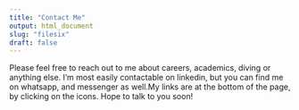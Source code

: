 ```yaml
---
title: "Contact Me"
output: html_document
slug: "filesix"
draft: false
---
```

Please feel free to reach out to me about careers, academics, diving or anything else. 
I'm most easily contactable on linkedin, but you can find me on whatsapp, and messenger as well.My links are at the bottom of the page, by clicking on the icons. Hope to talk to you soon!
